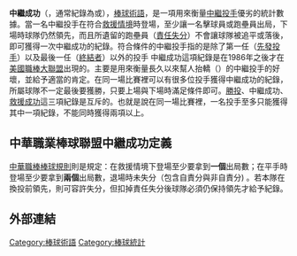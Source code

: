 '''中繼成功'''（'''{{lang|en|Hold}}'''，通常紀錄為'''{{lang|en|HLD}}'''或'''{{lang|en|H}}'''），[[棒球術語列表|棒球術語]]，是一項用來衡量[[中繼投手|中繼投手]]優劣的統計數據。當一名中繼投手在符合[[救援機會|救援情境]]時登場，至少讓一名擊球員或跑壘員出局，下場時球隊仍然領先，而且所遺留的跑壘員（[[責任失分|責任失分]]）不會讓球隊被追平或落後，即可獲得一次中繼成功的紀錄。符合條件的中繼投手指的是除了第一任（[[先發投手|先發投手]]）以及最後一任（[[終結者_(棒球)|終結者]]）以外的投手
中繼成功這項紀錄是在1986年之後才在[[美國職棒大聯盟|美國職棒大聯盟]]出現的。主要是用來衡量長久以來幫人抬轎（{{lang|en|Set up}}）的中繼投手的好壞，並給予適當的肯定。在同一場比賽裡可以有很多位投手獲得中繼成功的紀錄，所屬球隊不一定最後要獲勝，只要上場與下場時滿足條件即可。[[勝投|勝投]]、中繼成功、[[救援成功|救援成功]]這三項紀錄是互斥的。也就是說在同一場比賽裡，一名投手至多只能獲得其中一項紀錄，不能同時獲得兩項以上。

==中華職業棒球聯盟中繼成功定義==
[[中華職棒|中華職棒]][https://web.archive.org/web/20090609173116/http://online.cpbl.com.tw/rule/cpblrules.htm 棒球規則]則是規定：在救援情境下登場至少要拿到'''一個'''出局數；在平手時登場至少要拿到'''兩個'''出局數，退場時未失分（包含自責分與非自責分) 。若本隊在換投前領先，則可容許失分，但扣掉責任失分後球隊必須仍保持領先才給予紀錄。

==外部連結==
{{台灣棒球維基館}}
{{棒球統計}}
{{baseball-stub}}

[[Category:棒球術語|Category:棒球術語]]
[[Category:棒球統計|Category:棒球統計]]